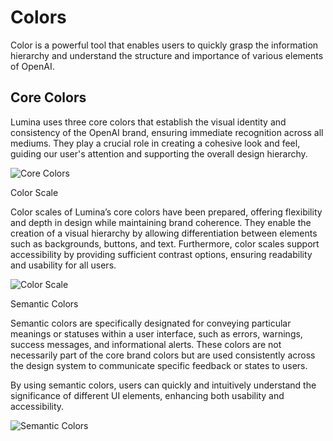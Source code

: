 
<Meta name="Colors" title="Tokens/Colors" />

# Colors

Color is a powerful tool that enables users to quickly grasp the information hierarchy and understand the structure and importance of various elements of OpenAI.

## Core Colors

Lumina uses three core colors that establish the visual identity and consistency of the OpenAI brand, ensuring immediate recognition across all mediums. They play a crucial role in creating a cohesive look and feel, guiding our user's attention and supporting the overall design hierarchy.

![Core Colors](/images/bg-7.png)

Color Scale

Color scales of Lumina’s core colors have been prepared, offering flexibility and depth in design while maintaining brand coherence. They enable the creation of a visual hierarchy by allowing differentiation between elements such as backgrounds, buttons, and text. Furthermore, color scales support accessibility by providing sufficient contrast options, ensuring readability and usability for all users.

![Color Scale](/images/bg-8.png)

Semantic Colors

Semantic colors are specifically designated for conveying particular meanings or statuses within a user interface, such as errors, warnings, success messages, and informational alerts. These colors are not necessarily part of the core brand colors but are used consistently across the design system to communicate specific feedback or states to users.

By using semantic colors, users can quickly and intuitively understand the significance of different UI elements, enhancing both usability and accessibility.

![Semantic Colors](/images/bg-9.png)
